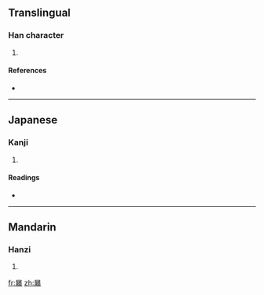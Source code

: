 ==Translingual==

===Han character===
{{Han char|rn=44|rad=尸|as=16|sn=19|four=|canj=尸女一月 (SVMB)}}

# {{defn|Han|sort=尸16}}

====References====
* {{Han ref|kx=0304.040|dkj=07815|dj=0602.130|hdz=20982.070|uh=5C6B|ud=23659}}

----

==Japanese==

===Kanji===
{{ja-kanji|grade=|rs=尸16}}

# {{defn|Japanese}}

====Readings====
* {{ja-readings|on=[[きゃく]] (kyaku)|kun=}}

----

==Mandarin==

===Hanzi===
{{cmn-hanzi|pin=[[jué]] ([[jue2]])|wg=chüeh<sup>2</sup>}}

# {{defn|Mandarin}}

[[fr:屫]]
[[zh:屫]]